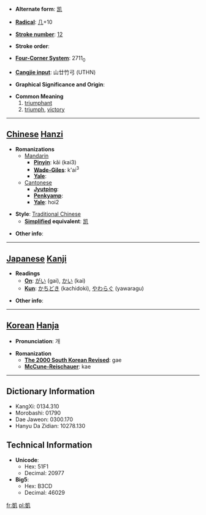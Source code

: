 * '''Alternate form''': [[凯]]

* '''[[Wiktionary:Chinese radical index| Radical]]''': [[Wiktionary:Chinese radical index 几|几]]+10

* '''[[Wiktionary:Chinese total strokes index|Stroke number]]''': [[Wiktionary:Chinese total strokes index 12|12]]

* '''Stroke order''': 

* '''[[Wiktionary:Chinese four corner index|Four-Corner System]]''': 2711<sub>0</sub>

* '''[[Wiktionary:Chinese Cangjie index|Cangjie input]]''': 山廿竹弓 (UTHN)

* '''Graphical Significance and Origin''': 

* '''Common Meaning'''
*#[[triumphant]]
*# [[triumph]], [[victory]]


----

== [[Chinese]] [[Hanzi]] ==

* '''Romanizations'''
** [[Mandarin]]
*** '''[[Pinyin]]''': kǎi (kai3)
*** '''[[Wade-Giles]]''': k'ai<sup>3</sup>
*** '''[[Yale]]''': 
**[[Cantonese]]
***'''[[Jyutping]]''':
***'''[[Penkyamp]]''': 
***'''[[Yale]]''': hoi2

* '''Style''': [[Traditional Chinese]] 
** '''[[Simplified Chinese|Simplified]] equivalent''': [[凯]]

* '''Other info''': 

----

== [[Japanese]] [[Kanji]] ==

* '''Readings'''
** '''[[On]]''': [[がい]] (gai), [[かい]] (kai)
** '''[[Kun]]''': [[かちどき]] (kachidoki), [[やわらぐ]] (yawaragu)

* '''Other info''':  

----

== [[Korean]] [[Hanja]] ==

* '''Pronunciation''': 개

* '''Romanization'''
** '''[[The 2000 South Korean Revised Romanization|The 2000 South Korean Revised]]''': gae
** '''[[McCune-Reischauer]]''': kae

----

== Dictionary Information ==

* KangXi: 0134.310
* Morobashi: 01790
* Dae Jaweon: 0300.170
* Hanyu Da Zidian: 10278.130

== Technical Information ==

* '''Unicode''':
** Hex: 51F1
** Decimal: 20977
* '''Big5''':
** Hex: B3CD
** Decimal: 46029

[[fr:凱]]
[[pl:凱]]